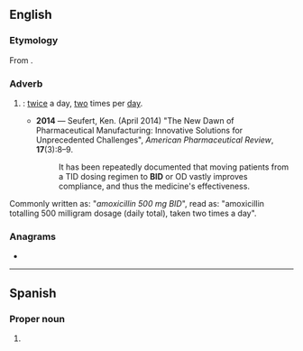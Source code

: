 {{also|bid|bíd|bîd|bið|-bid}}
==English==
{{wikipedia|dab=bid}}

===Etymology===
From {{etyl|la|en}} {{m|la|bis}} {{m|la|in}} {{m|la|diē}}.

===Adverb===
{{en-adv|-}}

# {{lb|en|medicine}} {{initialism of|lang=en|{{m|la|bis}} {{m|la|in}} {{m|la|diē}}.}}: [[twice]] a day, [[two]] times per [[day]].
#* '''2014''' &mdash; Seufert, Ken. (April 2014) "The New Dawn of Pharmaceutical Manufacturing: Innovative Solutions for Unprecedented Challenges", ''American Pharmaceutical Review'', '''17'''(3):8&ndash;9.
#*: It has been repeatedly documented that moving patients from a TID dosing regimen to '''BID''' or OD vastly improves compliance, and thus the medicine's effectiveness.
Commonly written as: "''amoxicillin 500 mg BID''", read as: "amoxicillin totalling 500 milligram dosage (daily total), taken two times a day".

===Anagrams===
* {{anagrams|en|a=bdi|DBI|DIB|IBD|IDB|dib}}

----

==Spanish==

===Proper noun===
{{head|es|proper noun}}

# {{initialism of|lang=es|[[w:es:Banco Interamericano de Desarrollo|Banco Interamericano de Desarrollo]]||[[w:Inter-American Development Bank|Inter-American Development Bank]]}}